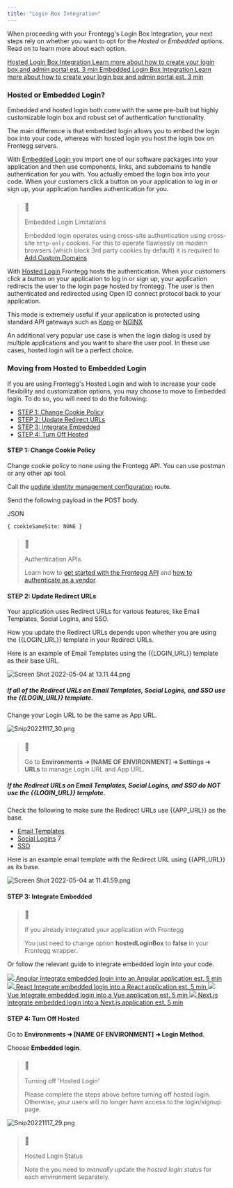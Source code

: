 ```yaml
---
title: "Login Box Integration"
---
```


When proceeding with your Frontegg's Login Box Integration, your next steps rely on whether you want to opt for the _Hosted_ or _Embedded_ options. Read on to learn more about each option. 

[ Hosted Login Box Integration Learn more about how to create your login box and admin portal est. 3 min ](https://docs.frontegg.com/docs/hosted-login) [ Embedded Login Box Integration Learn more about how to create your login box and admin portal est. 3 min ](https://docs.frontegg.com/docs/embedded-login) 

### Hosted or Embedded Login?

Embedded and hosted login both come with the same pre-built but highly customizable login box and robust set of authentication functionality. 

The main difference is that embedded login allows you to embed the login box into your code, whereas with hosted login you host the login box on Frontegg servers. 

With [Embedded Login ](/docs/embedded-login) you import one of our software packages into your application and then use components, links, and subdomains to handle authentication for you with. You actually embed the login box into your code. When your customers click a button on your application to log in or sign up, your application handles authentication for you.

> ### 📘
> 
> Embedded Login Limitations
> 
> Embedded login operates using cross-site authentication using cross-site `http-only` cookies. For this to operate flawlessly on modern browsers (which block 3rd party cookies by default) it is required to [Add Custom Domains](/docs/custom-domains)

With [Hosted Login](/docs/hosted-login) Frontegg hosts the authentication. When your customers click a button on your application to log in or sign up, your application redirects the user to the login page hosted by frontegg. The user is then authenticated and redirected using Open ID connect protocol back to your application. 

This mode is extremely useful if your application is protected using standard API gateways such as [Kong](https://konghq.com/kong/) or [NGINX](https://www.nginx.com/)

An additional very popular use case is when the login dialog is used by multiple applications and you want to share the user pool. In these use cases, hosted login will be a perfect choice.

### Moving from Hosted to Embedded Login

If you are using Frontegg's Hosted Login and wish to increase your code flexibility and customization options, you may choose to move to Embedded login. To do so, you will need to do the following:

* [STEP 1: Change Cookie Policy](#STEP-1:-Change-Cookie-Policy)
* [STEP 2: Update Redirect URLs](#STEP-2:-Update-Redirect-URLs)
* [STEP 3: Integrate Embedded](###STEP-3:Integrate-Embedded)
* [STEP 4: Turn Off Hosted](###STEP-4:-Turn-Off-Hosted)

#### STEP 1: Change Cookie Policy

Change cookie policy to none using the Frontegg API. You can use postman or any other api tool.

Call the [update identity management configuration](/reference/vendorconfigcontroller%5Faddorupdateconfig) route.

Send the following payload in the POST body.

JSON

`{
   cookieSameSite: NONE
}
`

> ### 📘
> 
> Authentication APIs
> 
> Learn how to [get started with the Frontegg API](/reference/getting-started-with-your-api) and [how to authenticate as a vendor](/reference/authenticate%5Fvendor).

#### STEP 2: Update Redirect URLs

Your application uses Redirect URLs for various features, like Email Templates, Social Logins, and SSO.

How you update the Redirect URLs depends upon whether you are using the {{LOGIN\_URL}} template in your Redirect URLs.

Here is an example of Email Templates using the {{LOGIN\_URL}} template as their base URL.

![](/images/eb9946d-Screen_Shot_2022-05-04_at_13.11.44.png "Screen Shot 2022-05-04 at 13.11.44.png") 

##### If all of the Redirect URLs on Email Templates, Social Logins, and SSO use the {{LOGIN\_URL}} template.

Change your Login URL to be the same as App URL.

![](/images/9974499-Snip20221117_30.png "Snip20221117_30.png")

  
> ### 📘
> 
> Go to **Environments ➜ \[NAME OF ENVIRONMENT\] ➜ Settings ➜ URLs** to manage Login URL and App URL.

  
##### If the Redirect URLs on Email Templates, Social Logins, and SSO do **NOT** use the {{LOGIN\_URL}} template.

Check the following to make sure the Redirect URLs use {{APP\_URL}} as the base.

* [Email Templates](/docs/email-templates)
* [Social Logins](/docs/adding-social-logins) 7
* [SSO](/docs/adding-sso#step-2-configure-sso)

Here is an example email template with the Redirect URL using {{APR\_URL}} as its base.

![](/images/a69c448-Screen_Shot_2022-05-04_at_11.41.59.png "Screen Shot 2022-05-04 at 11.41.59.png")

#### STEP 3: Integrate Embedded

> ### 📘
> 
> If you already integrated your application with Frontegg
> 
> You just need to change option **hostedLoginBox** to **false** in your Frontegg wrapper.

Or follow the relevant guide to integrate embedded login into your code.

[ ![](/images/30cad74-Screen_Shot_2021-11-19_at_13.19.32.png) Angular Integrate embedded login into an Angular application est. 5 min ](https://docs.frontegg.com/docs/angular-embedded-login-guide) [ ![](/images/4baa1cf-Screen_Shot_2021-11-19_at_13.19.08.png) React Integrate embedded login into a React application est. 5 min ](https://docs.frontegg.com/docs/react-embedded-login-guide) [ ![](/images/2f35681-Screen_Shot_2021-11-19_at_13.19.49.png) Vue Integrate embedded login into a Vue application est. 5 min ](https://docs.frontegg.com/docs/vue-embedded-login-guide) [ ![](/images/61f166f-next-js-logo-8FCFF51DD2-seeklogo.com.png) Next.js Integrate embedded login into a Next.js application est. 5 min ](https://docs.frontegg.com/docs/nextjs-ssr-embedded-login-guide) 

#### STEP 4: Turn Off Hosted

Go to **Environments ➜ \[NAME OF ENVIRONMENT\] ➜ Login Method**.

Choose **Embedded login**.  
  
> ### 🚧
> 
> Turning off 'Hosted Login'
> 
> Please complete the steps above before turning off hosted login. Otherwise, your users will no longer have access to the login/signup page.

  
![](/images/ff7b674-Snip20221117_29.png "Snip20221117_29.png")

  
> ### 🚧
> 
> Hosted Login Status
> 
> Note the you need to _manually_ update the _hosted login status_ for each environment separately.